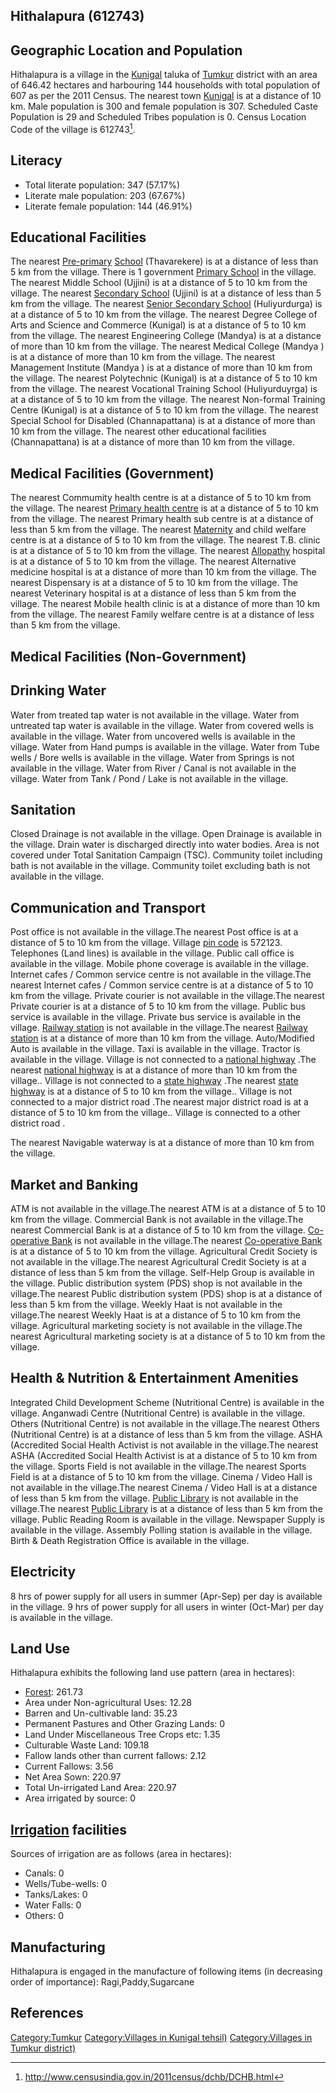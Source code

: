 {{Infobox settlement
| name=Hithalapura
| native_name=
| native_name_lang=
| other_name=
| nickname=
| settlement_type=Village
| image_skyline=
| image_alt=
| image_caption=
| pushpin_map=India Karnataka
| pushpin_label_position=right
| pushpin_map_alt=
| pushpin_map_caption=Location in Karnataka, India
| latd=
| latm=
| lats=
| latNS=
| longd=
| longm=
| longs=
| longEW=
| coordinates_display=inline,title
| subdivision_type=Country
| subdivision_name={{flag|India}}
| subdivision_type1=[[States and territories of India|State]]
| subdivision_name1=Karnataka 
| subdivision_type2=[[List of districts of India|District]]
| subdivision_name2=Tumkur
| subdivision_type3=Tahsil
| subdivision_name3=Kunigal 
| website=
| established_title=<!-- Established -->
| established_date=
| founder=
| named_for=
| government_type=
| governing_body=
| unit_pref=Metric=
| area_footnotes=
| area_rank=
| area_total_km2=6.46
| elevation_footnotes=
| elevation_m=
| population_total=607
| population_as_of=2011
| population_rank=
| population_density_km2=93
| population_demonym=
| population_footnotes=
| demographics_type1=Languages
| demographics1_title1=Official
| demographics1_info1=[[Kannada language|Kannada]]
| timezone1=[[Indian Standard Time|IST]]
| utc_offset1==+5:30
| postal_code_type=[[Postal Index Number|PIN]]
| postal_code=572123
| area_code_type=Telephone code
| area_code=
| registration_plate=
| blank1_name_sec1=Nearest city
| blank1_info_sec1=[[Kunigal]]
| blank2_name_sec1=[[Human sex ratio|Sex ratio]]
| blank2_info_sec1=1023 [[male|♂]]/[[female|♀]]
| blank3_name_sec1=Literacy
| blank3_info_sec1=57.17%
| blank1_name_sec2=[[2011 Census of India|2011 census]] code
| blank1_info_sec2=612743
| footnotes=
}}

== Hithalapura (612743) ==

== Geographic Location and Population ==

Hithalapura is a village in the [[Kunigal ]] taluka of [[Tumkur]] district with an area of 646.42 hectares and harbouring 144 households with total population of 607 as per the 2011 Census. The nearest town [[Kunigal]] is at a distance of 10 km. Male population is 300 and female population is 307. Scheduled Caste Population is 29 and Scheduled Tribes population is 0. Census Location Code of the village is 612743<ref>http://www.censusindia.gov.in/2011census/dchb/DCHB.html</ref>.


== Literacy ==  
* Total literate population: 347 (57.17%)
* Literate male population: 203 (67.67%)
* Literate female population: 144 (46.91%)


== Educational Facilities ==  
The nearest [[Pre-primary]] [[School]] (Thavarekere) is at a distance of less than 5 km from the village.
There is 1 government [[Primary School]] in the village.
The nearest Middle School (Ujjini) is at a distance of 5 to 10 km from the village.
The nearest [[Secondary School]] (Ujjini) is at a distance of less than 5 km from the village.
The nearest [[Senior Secondary School]] (Huliyurdurga) is at a distance of 5 to 10 km from the village.
The nearest Degree College of Arts and Science and Commerce (Kunigal) is at a distance of 5 to 10 km from the village.
The nearest Engineering College (Mandya) is at a distance of more than 10 km from the village.
The nearest Medical College (Mandya ) is at a distance of more than 10 km from the village.
The nearest Management Institute (Mandya ) is at a distance of more than 10 km from the village.
The nearest Polytechnic (Kunigal) is at a distance of 5 to 10 km from the village.
The nearest Vocational Training School (Huliyurduyrga) is at a distance of 5 to 10 km from the village.
The nearest Non-formal Training Centre (Kunigal) is at a distance of 5 to 10 km from the village.
The nearest Special School for Disabled (Channapattana) is at a distance of more than 10 km from the village.
The nearest other educational facilities (Channapattana) is at a distance of more than 10 km from the village.


== Medical Facilities (Government) ==
The nearest Commumity health centre is at a distance of 5 to 10 km from the village.
The nearest [[Primary health centre]] is at a distance of 5 to 10 km from the village.
The nearest Primary health sub centre is at a distance of less than 5 km from the village.
The nearest [[Maternity]] and child welfare centre is at a distance of 5 to 10 km from the village.
The nearest T.B. clinic is at a distance of 5 to 10 km from the village.
The nearest [[Allopathy]] hospital is at a distance of 5 to 10 km from the village.
The nearest Alternative medicine hospital is at a distance of more than 10 km from the village.
The nearest Dispensary is at a distance of 5 to 10 km from the village.
The nearest Veterinary hospital is at a distance of less than 5 km from the village.
The nearest Mobile health clinic is at a distance of more than 10 km from the village.
The nearest Family welfare centre is at a distance of less than 5 km from the village.


== Medical Facilities (Non-Government) ==











== Drinking Water ==
Water from treated tap water is not available in the village.
Water from untreated tap water is available in the village.
Water from covered wells is available in the village.
Water from uncovered wells is available in the village.
Water from Hand pumps is available in the village.
Water from Tube wells / Bore wells is available in the village.
Water from Springs is not available in the village.
Water from River / Canal is not available in the village.
Water from Tank / Pond / Lake is not available in the village.


== Sanitation ==
Closed Drainage is not available in the village.
Open Drainage is available in the village.
Drain water is discharged directly into water bodies.
Area is not covered under Total Sanitation Campaign (TSC).
Community toilet including bath is not available in the village.
Community toilet excluding bath is not available in the village.


== Communication and Transport ==
Post office is not available in the village.The nearest Post office is at a distance of 5 to 10 km from the village.
Village [[pin code]] is 572123.
Telephones (Land lines) is available in the village.
Public call office is available in the village.
Mobile phone coverage is available in the village.
Internet cafes / Common service centre is not available in the village.The nearest Internet cafes / Common service centre is at a distance of 5 to 10 km from the village.
Private courier is not available in the village.The nearest Private courier is at a distance of 5 to 10 km from the village.
Public bus service is available in the village.
Private bus service is available in the village.
[[Railway station]] is not available in the village.The nearest [[Railway station]] is at a distance of more than 10 km from the village.
Auto/Modified Auto is available in the village.
Taxi is available in the village.
Tractor is available in the village.
Village is not connected to a [[national highway]] .The nearest [[national highway]] is at a distance of more than 10 km from the village..
Village is not connected to a [[state highway]] .The nearest [[state highway]] is at a distance of 5 to 10 km from the village..
Village is not connected to a major district road   .The nearest major district road   is at a distance of 5 to 10 km from the village..
Village is connected to a other district road  .



The nearest Navigable waterway is at a distance of more than 10 km from the village.



== Market and Banking ==
ATM is not available in the village.The nearest ATM is at a distance of 5 to 10 km from the village.
Commercial Bank is not available in the village.The nearest Commercial Bank is at a distance of 5 to 10 km from the village.
[[Co-operative Bank]] is not available in the village.The nearest [[Co-operative Bank]] is at a distance of 5 to 10 km from the village.
Agricultural Credit Society is not available in the village.The nearest Agricultural Credit Society is at a distance of less than 5 km from the village.
Self-Help Group is available in the village.
Public distribution system (PDS) shop is not available in the village.The nearest Public distribution system (PDS) shop is at a distance of less than 5 km from the village.
Weekly Haat is not available in the village.The nearest Weekly Haat is at a distance of 5 to 10 km from the village.
Agricultural marketing society is not available in the village.The nearest Agricultural marketing society is at a distance of 5 to 10 km from the village.


== Health & Nutrition & Entertainment Amenities ==
Integrated Child Development Scheme (Nutritional Centre) is available in the village.
Anganwadi Centre (Nutritional Centre) is available in the village.
Others (Nutritional Centre) is not available in the village.The nearest Others (Nutritional Centre) is at a distance of less than 5 km from the village.
ASHA (Accredited Social Health Activist is not available in the village.The nearest ASHA (Accredited Social Health Activist is at a distance of 5 to 10 km from the village.
Sports Field is not available in the village.The nearest Sports Field is at a distance of 5 to 10 km from the village.
Cinema / Video Hall is not available in the village.The nearest Cinema / Video Hall is at a distance of less than 5 km from the village.
[[Public Library]] is not available in the village.The nearest [[Public Library]] is at a distance of less than 5 km from the village.
Public Reading Room is available in the village.
Newspaper Supply is available in the village.
Assembly Polling station is available in the village.
Birth & Death Registration Office is available in the village.


== Electricity ==






8 hrs of power supply for all users in summer (Apr-Sep) per day is available in the village.
9 hrs of power supply for all users in winter (Oct-Mar) per day is available in the village.


== Land Use ==
Hithalapura exhibits the following land use pattern (area in hectares):
* [[Forest]]: 261.73
* Area under Non-agricultural Uses: 12.28
* Barren and Un-cultivable land: 35.23
* Permanent Pastures and Other Grazing Lands: 0
* Land Under Miscellaneous Tree Crops etc: 1.35
* Culturable Waste Land: 109.18
* Fallow lands other than current fallows: 2.12
* Current Fallows: 3.56
* Net Area Sown: 220.97
* Total Un-irrigated Land Area: 220.97
* Area irrigated by source: 0


== [[Irrigation]] facilities ==
Sources of irrigation are as follows (area in hectares):
* Canals: 0
* Wells/Tube-wells: 0
* Tanks/Lakes: 0
* Water Falls: 0
* Others: 0


== Manufacturing ==
Hithalapura is engaged in the manufacture of following items (in decreasing order of importance): Ragi,Paddy,Sugarcane


[[Category:Tumkur]]
[[Category:Villages in Kunigal  tehsil)]]
[[Category:Villages in Tumkur district)]]


== References ==
{{Reflist}}


